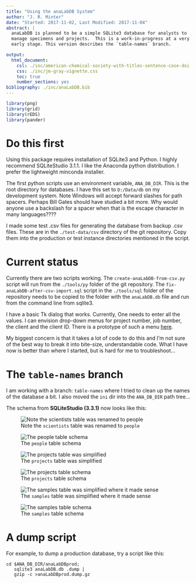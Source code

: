 ```yaml
---
title: "Using the anaLabDB System"
author: "J. R. Minter"
date: "Started: 2017-11-02, Last Modified: 2017-11-04"
abstract: |
  anaLabDB is planned to be a simple SQLite3 database for analysts to
  manage specimens and projects.  This is a work-in-progress at a very
  early stage. This version describes the `table-names` branch.

output:
  html_document:
    csl: ./inc/american-chemical-society-with-titles-sentence-case-doi.csl
    css: ./inc/jm-gray-vignette.css
    toc: true
    number_sections: yes
bibliography: ./inc/anaLabDB.bib
---
```


```r
library(png)
library(grid)
library(rEDS)
library(pander)
```

# Do this first

Using this package requires installation of SQLite3 and Python.
I highly recommend SQLiteStudio 3.1.1. I like the Anaconda python
distribution. I prefer the lightweight minconda installer.

The first python scripts use an environment variable, `ANA_DB_DIR`.
This is the root directory for databases. I have this set to 
`D:/Data/db` on my development system. Note Windows will accept
forward slashes for path spacers. Perhaps Bill Gates should have
studied a bit more. Why would anyone use a backslash for a spacer
when that is the escape character in many languages????

I made some test .csv files for generating the database from backup
.csv files. These are in the `./test-data/csv` directory of the git
repository. Copy them into the production or test instance directories
mentioned in the script.


# Current status

Currently there are two scripts working. The
`create-anaLabDB-from-csv.py` script will run from the `./tools/py`
folder of the git repository. The `fix-anaLabDB-after-csv-import.sql`
script in the `./tools/sql` folder of the repository needs to be copied
to the folder with the `anaLabDB.db` file and run from the command line
from sqlite3.

I have a basic Tk dialog that works. Currently, One needs to enter all
the values. I can envision drop-down menus for project number, job number,
the client and the client ID.  There is a prototype of such a menu
[here](https://pythonspot.com/en/tk-dropdown-example/).

My biggest concern is that it takes a lot of code to do this and I'm
not sure of the best way to break it into bite-size, understandable
code. What I have now is better than where I started, but is hard for
me to troubleshoot...

# The `table-names` branch

I am working with a branch: `table-names` where I tried to clean up 
the names of the database a bit. I also moved the `ini` dir into the 
`ANA_DB_DIR` path tree...

The schema from **SQLiteStudio (3.3.1)** now looks like this:

![Note the `scientists` table was renamed to `people`](./png/people-table.png)

![The `people` table schema ](./png/people-table-schema.png)

![The `projects` table was simplified](./png/projects-table.png)

![The `projects` table schema](./png/projects-table-schema.png)

![The `samples` table was simplified where it made sense](./png/sample-table.png)

![The `samples` table schema](./png/sample-table-schema.png)

# A dump script

For example, to dump a production database, try a script like this:

```
cd $ANA_DB_DIR/anaLabDBprod;
   sqlite3 anaLabDB.db .dump | 
   gzip -c >anaLabDBprod.dump.gz
```





